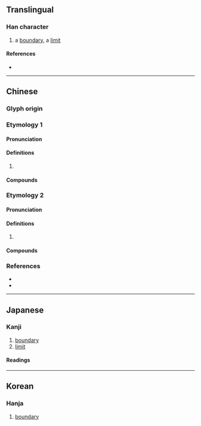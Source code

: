 {{character info/new}}
==Translingual==

===Han character===
{{Han char|rn=32|rad=土|as=07|sn=10|four=42141|canj=GNKM,GNKV|ids=⿰土延}}

# a [[boundary]], a [[limit]]

====References====
* {{Han ref|kx=0230.010|dkj=05121|dj=0466.010|hdz=10445.100|uh=57CF|ud=22479|bh=D4BA|bd=54458}}

----

==Chinese==

===Glyph origin===
{{Han etym}}

===Etymology 1===
{{zh-forms}}

====Pronunciation====
{{zh-pron
|m=yán
|c=jin4
|mc=1
|oc=
|cat=
}}

====Definitions====
{{zh-hanzi}}

# {{rfdef|zh}}

====Compounds====
{{zh-der|垓埏|八埏|埏隧}}

===Etymology 2===
{{zh-forms}}

====Pronunciation====
{{zh-pron
|m=shān
|c=sin1,saan1
|mc=2
|oc=
|cat=
}}

====Definitions====
{{zh-hanzi}}

# {{rfdef|zh}}

====Compounds====
{{zh-der|埏埴}}

===References===
* {{R:twedu|B00548}}
* {{R:yue:mfccd}}

----

==Japanese==

===Kanji===
{{ja-kanji|grade=|rs=土07}}

# [[boundary]]
# [[limit]]

====Readings====
{{ja-readings
|on=せん, えん
|kun=はかみち, のぼる, やわらげる, こねる
}}

----

==Korean==

===Hanja===
{{ko-hanja|hangeul=[[연]]|rv=yeon|mr=yŏn}}

# [[boundary]]